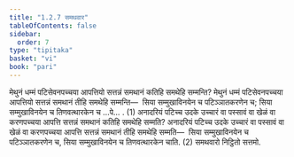 ```yaml
---
title: "1.2.7 समथवार"
tableOfContents: false
sidebar:
  order: 7
type: "tipitaka"
basket: "vi"
book: "pari"
---
```



<DynamicBreadcrumb />

<Division number="199" book="pari">

<Paragraph number="655" book="pari">
मेथुनं धम्मं पटिसेवनपच्चया आपत्तियो सत्तन्नं समथानं कतिहि समथेहि सम्मन्ति? मेथुनं धम्मं पटिसेवनपच्चया आपत्तियो सत्तन्नं समथानं तीहि समथेहि सम्मन्ति—  सिया सम्मुखाविनयेन च पटिञ्ञातकरणेन च; सिया सम्मुखाविनयेन च तिणवत्थारकेन च …पे… . (1)
</Paragraph>

<Paragraph number="656" book="pari">
अनादरियं पटिच्च उदके उच्चारं वा पस्सावं वा खेळं वा करणपच्चया आपत्ति सत्तन्नं समथानं कतिहि समथेहि सम्मति? अनादरियं पटिच्च उदके उच्चारं वा पस्सावं वा खेळं वा करणपच्चया आपत्ति सत्तन्नं समथानं तीहि समथेहि सम्मति—  सिया सम्मुखाविनयेन च पटिञ्ञातकरणेन च, सिया सम्मुखाविनयेन च तिणवत्थारकेन चाति. (2)

</Paragraph>
</Division>

<Paragraph number="657" type="center" book="pari">
समथवारो निट्ठितो सत्तमो.
</Paragraph>